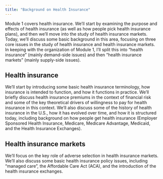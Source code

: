 ```yaml
---
title: "Background on Health Insurance"
---
```


Module 1 covers health insurance. We'll start by examining the purpose and effects of health insurance (as well as how people pick health insurance plans), and then we'll move into the study of health insurance markets. Today, we'll discuss some basic background in this area, focusing on three core issues in the study of health insurance and health insurance markets. In keeping with the organization of Module 1, I'll split this into "health insurance" (mainly demand-side issues) and then "health insurance markets" (mainly supply-side issues).

## Health insurance

We'll start by introducing some basic health insurance terminology, how insurance is intended to function, and how it functions in practice. We'll briefly discuss health insurance premiums in the context of financial risk and some of the key theoretical drivers of willingness to pay for health insurance in this context. We'll also discuss some of the history of health insurance in the U.S., how it has evolved over time, and how it is structured today, including background on how people get health insurance (Employer Sponsored Health Insurance, Medicare, Medicare Advantage, Medicaid, and the Health Insurance Exchanges).

## Health insurance markets

We'll focus on the key role of adverse selection in health insurance markets. We'll also discuss some basic health insurance policy issues, including "managed care", the Affordable Care Act (ACA), and the introduction of the health insurance exchanges.




